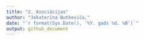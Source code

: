 ```yaml
---
title: "2. Asociācijas"
author: "Jekaterīna Butkeviča,"
date: "`r format(Sys.Date(), '%Y. gads %d. %B')`"
output: github_document
---
```


```r

```



